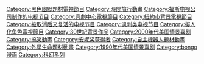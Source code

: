 [[Category:黑色幽默題材電視節目|Category:黑色幽默題材電視節目]]
[[Category:時間旅行動畫|Category:時間旅行動畫]]
[[Category:福斯电视公司制作的电视节目|Category:福斯电视公司制作的电视节目]]
[[Category:喜劇中心電視節目|Category:喜劇中心電視節目]]
[[Category:紐約市背景電視節目|Category:紐約市背景電視節目]]
[[Category:被取消后又复活的电视节目|Category:被取消后又复活的电视节目]]
[[Category:讽刺类电视节目|Category:讽刺类电视节目]]
[[Category:擬人化角色電視節目|Category:擬人化角色電視節目]]
[[Category:30世紀背景作品|Category:30世紀背景作品]]
[[Category:2000年代美国情景喜剧|Category:2000年代美国情景喜剧]]
[[Category:搞笑動畫|Category:搞笑動畫]]
[[Category:安妮奖获得者|Category:安妮奖获得者]]
[[Category:自主機器人題材動畫|Category:自主機器人題材動畫]]
[[Category:外星生命題材動畫|Category:外星生命題材動畫]]
[[Category:1990年代美国情景喜剧|Category:1990年代美国情景喜剧]]
[[Category:bongo漫画|Category:bongo漫画]]
[[Category:科幻系列|Category:科幻系列]]